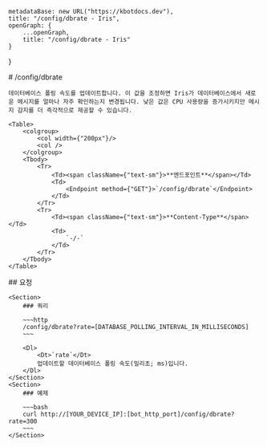 
    metadataBase: new URL("https://kbotdocs.dev"),
    title: "/config/dbrate - Iris",
    openGraph: {
        ...openGraph,
        title: "/config/dbrate - Iris"
    }
}

<Section>
    # /config/dbrate

    데이터베이스 폴링 속도를 업데이트합니다. 이 값을 조정하면 Iris가 데이터베이스에서 새로운 메시지를 얼마나 자주 확인하는지 변경됩니다. 낮은 값은 CPU 사용량을 증가시키지만 메시지 감지를 더 즉각적으로 제공할 수 있습니다.

    <Table>
        <colgroup>
            <col width={"200px"}/>
            <col />
        </colgroup>
        <Tbody>
            <Tr>
                <Td><span className={"text-sm"}>**엔드포인트**</span></Td>
                <Td>
                    <Endpoint method={"GET"}>`/config/dbrate`</Endpoint>
                </Td>
            </Tr>
            <Tr>
                <Td><span className={"text-sm"}>**Content-Type**</span></Td>
                <Td>
                    `-/-`
                </Td>
            </Tr>
        </Tbody>
    </Table>
</Section>
<Section>
    ## 요청

    <Section>
        ### 쿼리

        ~~~http
        /config/dbrate?rate=[DATABASE_POLLING_INTERVAL_IN_MILLISECONDS]
        ~~~

        <Dl>
            <Dt>`rate`</Dt>
            업데이트할 데이터베이스 폴링 속도(밀리초; ms)입니다.
        </Dl>
    </Section>
    <Section>
        ### 예제

        ~~~bash
        curl http://[YOUR_DEVICE_IP]:[bot_http_port]/config/dbrate?rate=300
        ~~~
    </Section>
</Section>
